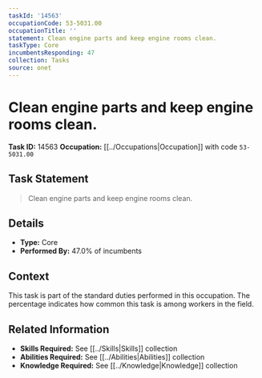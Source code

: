 ```yaml
---
taskId: '14563'
occupationCode: 53-5031.00
occupationTitle: ''
statement: Clean engine parts and keep engine rooms clean.
taskType: Core
incumbentsResponding: 47
collection: Tasks
source: onet
---
```

# Clean engine parts and keep engine rooms clean.

**Task ID:** 14563
**Occupation:** [[../Occupations|Occupation]] with code `53-5031.00`

## Task Statement

> Clean engine parts and keep engine rooms clean.

## Details

- **Type:** Core
- **Performed By:** 47.0% of incumbents

## Context

This task is part of the standard duties performed in this occupation. The percentage indicates how common this task is among workers in the field.

## Related Information

- **Skills Required:** See [[../Skills|Skills]] collection
- **Abilities Required:** See [[../Abilities|Abilities]] collection
- **Knowledge Required:** See [[../Knowledge|Knowledge]] collection
